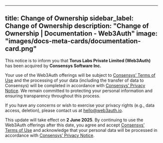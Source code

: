 
---
title: Change of Ownership
sidebar_label: Change of Ownership
description: "Change of Ownership | Documentation - Web3Auth"
image: "images/docs-meta-cards/documentation-card.png"
---

This notice is to inform you that **Torus Labs Private Limited (Web3Auth)** has been acquired by
**Consensys Software Inc.**

Your use of the Web3Auth offerings will be subject to
[Consensys’ Terms of Use](https://consensys.io/terms-of-use) and the processing of your data
(including the transfer of data to Consensys) will be completed in accordance with
[Consensys’ Privacy Notice](https://consensys.io/privacy-notice). We remain committed to protecting
your personal information and ensuring transparency throughout this process.

If you have any concerns or wish to exercise your privacy rights (e.g., data access, deletion),
please contact us at hello@web3auth.io.

This update will take effect on **2 June 2025**. By continuing to use the Web3Auth offerings after
this date, you agree and accept [Consensys’ Terms of Use](https://consensys.io/terms-of-use) and
acknowledge that your personal data will be processed in accordance with
[Consensys’ Privacy Notice](https://consensys.io/privacy-notice).
